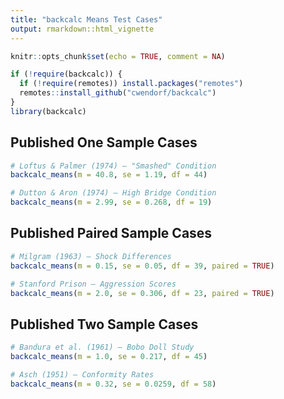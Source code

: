 ```yaml
---
title: "backcalc Means Test Cases"
output: rmarkdown::html_vignette
---
```


```r
knitr::opts_chunk$set(echo = TRUE, comment = NA)
```

```r
if (!require(backcalc)) {
  if (!require(remotes)) install.packages("remotes")
  remotes::install_github("cwendorf/backcalc")
}
library(backcalc)
```

## Published One Sample Cases

```r
# Loftus & Palmer (1974) — "Smashed" Condition
backcalc_means(m = 40.8, se = 1.19, df = 44)

# Dutton & Aron (1974) — High Bridge Condition
backcalc_means(m = 2.99, se = 0.268, df = 19)
```

## Published Paired Sample Cases

```r
# Milgram (1963) — Shock Differences
backcalc_means(m = 0.15, se = 0.05, df = 39, paired = TRUE)

# Stanford Prison — Aggression Scores
backcalc_means(m = 2.0, se = 0.306, df = 23, paired = TRUE)
```

## Published Two Sample Cases

```r
# Bandura et al. (1961) — Bobo Doll Study
backcalc_means(m = 1.0, se = 0.217, df = 45)

# Asch (1951) — Conformity Rates
backcalc_means(m = 0.32, se = 0.0259, df = 58)
```
